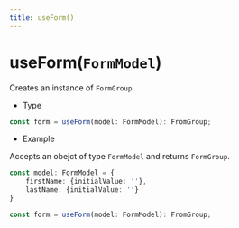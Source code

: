 ```yaml
---
title: useForm()
---
```


# useForm(`FormModel`)

Creates an instance of `FormGroup`.

-   Type

```ts
const form = useForm(model: FormModel): FromGroup;
```

-   Example

Accepts an obejct of type `FormModel` and returns `FormGroup`.

```ts
const model: FormModel = {
    firstName: {initialValue: ''},
    lastName: {initialValue: ''}
}

const form = useForm(model: FormModel): FromGroup;
```
